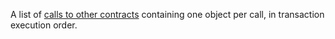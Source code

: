 A list of [calls to other contracts](../../ethereum/json-rpc-methods/trace-methods/index.md#trace) containing one object per call, in transaction execution order.

